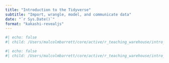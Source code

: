 ```yaml
---
title: "Introduction to the Tidyverse"
subtitle: "Import, wrangle, model, and communicate data"
date: "`r Sys.Date()`"
format: "kakashi-revealjs"
---
```


```r
#| echo: false
#| child: /Users/malcolmbarrett/core/active/r_teaching_warehouse/intro_tidyverse/tidyverse.md
```

```r
#| echo: false
#| child: /Users/malcolmbarrett/core/active/r_teaching_warehouse/intro_exercises/exercises.md
```
